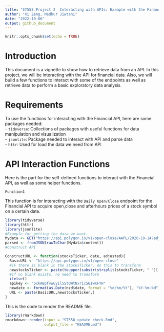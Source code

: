 ```yaml
---
title: "ST558 Project 2  Interacting with APIs: Example with the Financial API"
author: "Xi Zeng, Madhur Jiwtani"
date: "2022-10-06"
output: github_document
---
```


```r
knitr::opts_chunk$set(echo = TRUE)
```

# Introduction  
This document is a vignette to show how to retrieve data from an API. In this project, we will be interacting with the API for financial data. Also, we will build a few functions to interact with some of the endpoints as well as retrieve data to perform a basic exploratory data analysis.  

# Requirements  
To use the functions for interacting with the Financial API, here are some packages needed:  
- `tidyverse`: Collections of packages with useful functions for data manipulation and visualization  
- `jsonlite`: Package needed to interact with API and parse data  
- `httr`: Used for load the data we need from API  

# API Interaction Functions  
Here is the part for the self-defined functions to interact with the Financial API, as well as some helper functions.  

`Function1`  

This function is for interacting with the `Daily Open/Close` endpoint for the Financial API to acquire open,close and afterhours prices of a stock symbol on a certain date.  

```r
library(tidyverse)
library(httr)
library(jsonlite)
#Example for getting the data we want.
Mydata <- GET("https://api.polygon.io/v1/open-close/AAPL/2020-10-14?adjusted=true&apiKey=pxkABpfvwGyIl55tOWtNxricS6IwKFYH")
parsed <- fromJSON(rawToChar(Mydata$content))
#Construct API

ConstructURL <- function(stocksTicker, date, adjusted){
  BasicURL <- "https://api.polygon.io/v1/open-close"
  #IF there is blank in the stocksTicker, do this to transform
  newstocksTicker <- paste(toupper(substr(strsplit(stocksTicker, " ")[[1]],1,1)),collapse = "")
  #If no blank exists, no need to transform
  ifelse()
  apikey <- "pxkABpfvwGyIl55tOWtNxricS6IwKFYH"
  newdate <- format(as.Date(nzd$date, format = "%d/%m/%Y"), "%Y-%m-%d")
  URL <- paste(BasicURL,newstocksTicker,)
} 

```



This is the code to render the README file.
```r
library(rmarkdown)
rmarkdown::render(input = "ST558_update_check.Rmd",
                  output_file = "README.md")
```

